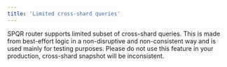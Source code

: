 ```yaml
---
title: 'Limited cross-shard queries'
---
```


SPQR router supports limited subset of cross-shard queries. This is made from best-effort logic in a non-disruptive and non-consistent way and is used mainly for testing purposes. Please do not use this feature in your production, cross-shard snapshot will be inconsistent.
